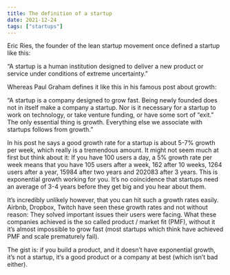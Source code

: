 ```yaml
---
title: The definition of a startup
date: 2021-12-24
tags: ["startups"]
---
```


Eric Ries, the founder of the lean startup movement once defined a startup like this:

“A startup is a human institution designed to deliver a new product or service under conditions of extreme uncertainty.”

Whereas Paul Graham defines it like this in his famous post about growth:

“A startup is a company designed to grow fast. Being newly founded does not in itself make a company a startup. Nor is it necessary for a startup to work on technology, or take venture funding, or have some sort of “exit.” The only essential thing is growth. Everything else we associate with startups follows from growth.”

In his post he says a good growth rate for a startup is about 5-7% growth per week, which really is a tremendous amount. It might not seem much at first but think about it: If you have 100 users a day, a 5% growth rate per week means that you have 105 users after a week, 162 after 10 weeks, 1264 users after a year, 15984 after two years and 202083 after 3 years. This is exponential growth working for you. It’s no coincidence that startups need an average of 3-4 years before they get big and you hear about them.

It’s incredibly unlikely however, that you can hit such a growth rates easily. Airbnb, Dropbox, Twitch have seen these growth rates and not without reason: They solved important issues their users were facing. What these companies achieved is the so called product / market fit (PMF), without it it’s almost impossible to grow fast (most startups which think have achieved PMF and scale prematurely fail).

The gist is: if you build a product, and it doesn’t have exponential growth, it’s not a startup, it‘s a good product or a company at best (which isn’t bad either).
